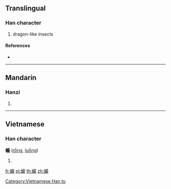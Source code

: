 {{character info/new}}
==Translingual==

===Han character===
{{Han char|rn=142|rad=虫|as=16|sn=22|four=51111|canj=LIYBP}}

# dragon-like insects

====References====
* {{Han ref|kx=1102.521|dkj=33833|hdz=42905.060|uh=882C|ud=34860|bh=F74D|bd=63309}}

----

==Mandarin==

===Hanzi===
{{cmn-hanzi|pin=[[lóng]] ([[long2]]), [[náng]] ([[nang2]]), [[ráng]] ([[rang2]]), [[shāng]] ([[shang1]]), xiǎng3rang3xiang (xiang3rang3xiang3)|wg=lung<sup>2</sup>, nang<sup>2</sup>, jang<sup>2</sup>, shang<sup>1</sup>, <sup>3</sup>}}

# {{defn|lang=cmn|sort=虫16}}

----

==Vietnamese==

===Han character===
'''蠬''' ([[rồng]], [[luồng]])

# {{defn|lang=vi}}

[[Category:Vietnamese Han tu]]

[[fr:蠬]]
[[pl:蠬]]
[[th:蠬]]
[[zh:蠬]]